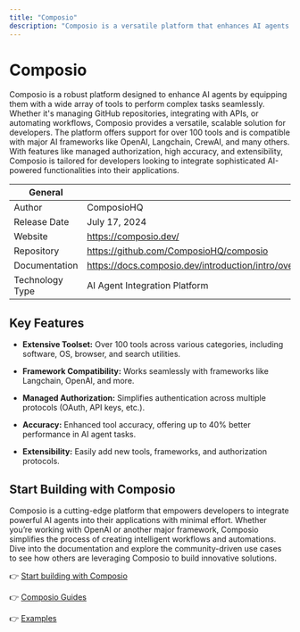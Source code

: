 ```yaml
---
title: "Composio"
description: "Composio is a versatile platform that enhances AI agents with 100+ tools for tasks like GitHub management, API integration, and automation. It supports major AI frameworks and offers managed authorization and extensibility."
---
```


# Composio

Composio is a robust platform designed to enhance AI agents by equipping them with a wide array of tools to perform complex tasks seamlessly. Whether it's managing GitHub repositories, integrating with APIs, or automating workflows, Composio provides a versatile, scalable solution for developers. The platform offers support for over 100 tools and is compatible with major AI frameworks like OpenAI, Langchain, CrewAI, and many others. With features like managed authorization, high accuracy, and extensibility, Composio is tailored for developers looking to integrate sophisticated AI-powered functionalities into their applications.

| General  |  |
| --- | --- |
| Author | ComposioHQ  |
| Release Date | July 17, 2024  |
| Website | https://composio.dev/ |
| Repository | https://github.com/ComposioHQ/composio |
| Documentation | https://docs.composio.dev/introduction/intro/overview |
| Technology Type | AI Agent Integration Platform |


## Key Features

- **Extensive Toolset:** Over 100 tools across various categories, including software, OS, browser, and search utilities.

- **Framework Compatibility:** Works seamlessly with frameworks like Langchain, OpenAI, and more.

- **Managed Authorization:** Simplifies authentication across multiple protocols (OAuth, API keys, etc.).

- **Accuracy:** Enhanced tool accuracy, offering up to 40% better performance in AI agent tasks.

- **Extensibility:** Easily add new tools, frameworks, and authorization protocols.


## Start Building with Composio

Composio is a cutting-edge platform that empowers developers to integrate powerful AI agents into their applications with minimal effort. Whether you’re working with OpenAI or another major framework, Composio simplifies the process of creating intelligent workflows and automations. Dive into the documentation and explore the community-driven use cases to see how others are leveraging Composio to build innovative solutions.

👉 [Start building with Composio](https://docs.composio.dev/introduction/intro/quickstart)

👉 [Composio Guides](https://docs.composio.dev/patterns/functions/multiple-users) 

👉 [Examples](https://docs.composio.dev/examples/examples/Example)




